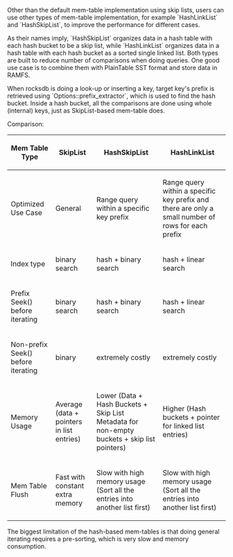 Other than the default mem-table implementation using skip lists, users can use other types of mem-table implementation, for example `HashLinkList` and `HashSkipList`, to improve the performance for different cases.

As their names imply, `HashSkipList` organizes data in a hash table with each hash bucket to be a skip list, while `HashLinkList` organizes data in a hash table with each hash bucket as a sorted single linked list. Both types are built to reduce number of comparisons when doing queries. One good use case is to combine them with PlainTable SST format and store data in RAMFS.

When rocksdb is doing a look-up or inserting a key, target key's prefix is retrieved using `Options::prefix_extractor`, which is used to find the hash bucket. Inside a hash bucket, all the comparisons are done using whole (internal) keys, just as SkipList-based mem-table does.

Comparison:

{| class="wikitable"
|-
! Mem Table Type
! SkipList
! HashSkipList
! HashLinkList
|-
! Optimized Use Case
| General
| Range query within a specific key prefix
| Range query within a specific key prefix and there are only a small number of rows for each prefix
|-
! Index type
| binary search
| hash + binary search
| hash + linear search
|-
! Prefix Seek() before iterating
| binary search
| hash + binary search
| hash + linear search
|-
! Non-prefix Seek() before iterating
| binary
| extremely costly
| extremely costly
|-
! Memory Usage
| Average (data + pointers in list entries)
| Lower (Data + Hash Buckets + Skip List Metadata for non-empty buckets + skip list pointers)
| Higher (Hash buckets + pointer for linked list entries)
|-
! Mem Table Flush
| Fast with constant extra memory
| Slow with high memory usage (Sort all the entries into another list first)
| Slow with high memory usage (Sort all the entries into another list first)
|}

The biggest limitation of the hash-based mem-tables is that doing general iterating requires a pre-sorting, which is very slow and memory consumption.

